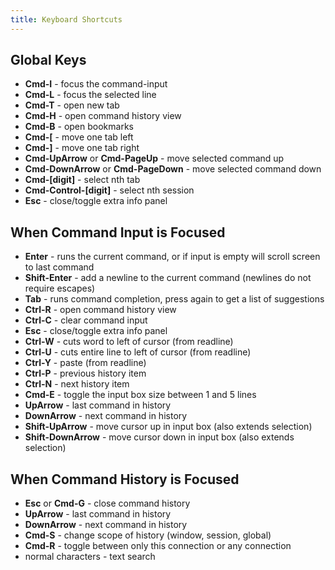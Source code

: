 ```yaml
---
title: Keyboard Shortcuts
---
```


## Global Keys

* **Cmd-I** - focus the command-input
* **Cmd-L** - focus the selected line
* **Cmd-T** - open new tab
* **Cmd-H** - open command history view
* **Cmd-B** - open bookmarks
* **Cmd-[** - move one tab left
* **Cmd-]** - move one tab right
* **Cmd-UpArrow** or **Cmd-PageUp** - move selected command up
* **Cmd-DownArrow** or **Cmd-PageDown** - move selected command down
* **Cmd-[digit]** - select nth tab
* **Cmd-Control-[digit]** - select nth session
* **Esc** - close/toggle extra info panel

## When Command Input is Focused

* **Enter** - runs the current command, or if input is empty will scroll screen to last command
* **Shift-Enter** - add a newline to the current command (newlines do not require escapes)
* **Tab** - runs command completion, press again to get a list of suggestions
* **Ctrl-R** - open command history view
* **Ctrl-C** - clear command input
* **Esc** - close/toggle extra info panel
* **Ctrl-W** - cuts word to left of cursor (from readline)
* **Ctrl-U** - cuts entire line to left of cursor (from readline)
* **Ctrl-Y** - paste (from readline)
* **Ctrl-P** - previous history item
* **Ctrl-N** - next history item
* **Cmd-E** - toggle the input box size between 1 and 5 lines
* **UpArrow** - last command in history
* **DownArrow** - next command in history
* **Shift-UpArrow** - move cursor up in input box (also extends selection)
* **Shift-DownArrow** - move cursor down in input box (also extends selection)

## When Command History is Focused 

* **Esc** or **Cmd-G** - close command history
* **UpArrow** - last command in history
* **DownArrow** - next command in history
* **Cmd-S** - change scope of history (window, session, global)
* **Cmd-R** - toggle between only this connection or any connection
* normal characters - text search
